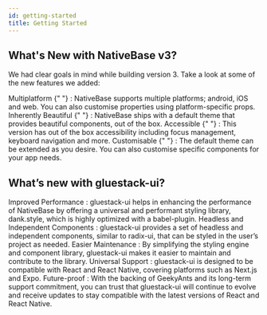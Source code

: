 ```yaml
---
id: getting-started
title: Getting Started
---
```


<Box>
  <GettingStartedHero/>

## What's New with NativeBase v3?

<Box maxW="650">

We had clear goals in mind while building version 3. Take a look at some of the new features we added:

<Box mb="4">
<ListItem>

<Text lineHeight="xl">
  <Text
    bold
    _dark={{ color: "coolGray.50" }}
    _light={{ color: "coolGray.900" }}
  >
    Multiplatform
  </Text>{" "}
  : NativeBase supports multiple platforms; android, iOS and web. You can also
  customise properties using platform-specific props.
</Text>

</ListItem>
</Box>
<Box mb="4">
<ListItem>

<Text lineHeight="xl">
  <Text
    bold
    _dark={{ color: "coolGray.50" }}
    _light={{ color: "coolGray.900" }}
  >
    Inherently Beautiful
  </Text>{" "}
  : NativeBase ships with a default theme that provides beautiful components,
  out of the box.
</Text>

</ListItem>
</Box>
<Box mb="4">
<ListItem>

<Text lineHeight="xl">
  <Text
    bold
    _dark={{ color: "coolGray.50" }}
    _light={{ color: "coolGray.900" }}
  >
    Accessible
  </Text>{" "}
  : This version has out of the box accessibility including focus management,
  keyboard navigation and more.
</Text>

</ListItem>
</Box>
<Box mb="4">
<ListItem>

<Text lineHeight="xl">
  <Text
    bold
    _dark={{ color: "coolGray.50" }}
    _light={{ color: "coolGray.900" }}
  >
    Customisable
  </Text>{" "}
  : The default theme can be extended as you desire. You can also customise
  specific components for your app needs.
</Text>

</ListItem>
</Box>

</Box>

## What’s new with gluestack-ui?

<Box mb="4">
  <ListItem>
    <Text lineHeight="xl">
      <Text
        bold
        _dark={{ color: "coolGray.50" }}
        _light={{ color: "coolGray.900" }}
      >
        Improved Performance
      </Text>
      : gluestack-ui helps in enhancing the performance of NativeBase by offering
      a universal and performant styling library, dank.style, which is highly optimized
      with a babel-plugin.
    </Text>
  </ListItem>
</Box>
<Box mb="4">
  <ListItem>
    <Text lineHeight="xl">
      <Text
        bold
        _dark={{ color: "coolGray.50" }}
        _light={{ color: "coolGray.900" }}
      >
        Headless and Independent Components
      </Text>
      : gluestack-ui provides a set of headless and independent components, similar
      to radix-ui, that can be styled in the user’s project as needed.
    </Text>
  </ListItem>
</Box>
<Box mb="4">
  <ListItem>
    <Text lineHeight="xl">
      <Text
        bold
        _dark={{ color: "coolGray.50" }}
        _light={{ color: "coolGray.900" }}
      >
        Easier Maintenance
      </Text>
      : By simplifying the styling engine and component library, gluestack-ui makes
      it easier to maintain and contribute to the library.
    </Text>
  </ListItem>
</Box>
<Box mb="4">
  <ListItem>
    <Text lineHeight="xl">
      <Text
        bold
        _dark={{ color: "coolGray.50" }}
        _light={{ color: "coolGray.900" }}
      >
        Universal Support
      </Text>
      : gluestack-ui is designed to be compatible with React and React Native, covering
      platforms such as Next.js and Expo.
    </Text>
  </ListItem>
</Box>
<Box mb="4">
  <ListItem>
    <Text lineHeight="xl">
      <Text
        bold
        _dark={{ color: "coolGray.50" }}
        _light={{ color: "coolGray.900" }}
      >
        Future-proof
      </Text>
      : With the backing of GeekyAnts and its long-term support commitment, you can
      trust that gluestack-ui will continue to evolve and receive updates to stay
      compatible with the latest versions of React and React Native.
    </Text>
  </ListItem>
</Box>

</Box>
